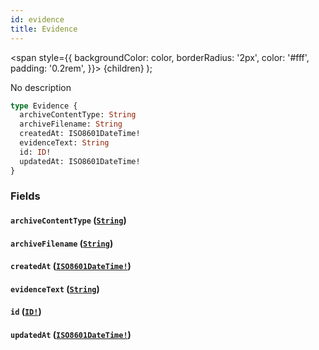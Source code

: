 ```yaml
---
id: evidence
title: Evidence
---
```


<span
style={{
      backgroundColor: color,
      borderRadius: '2px',
      color: '#fff',
      padding: '0.2rem',
    }}>
{children}
</span>
);

No description

```graphql
type Evidence {
  archiveContentType: String
  archiveFilename: String
  createdAt: ISO8601DateTime!
  evidenceText: String
  id: ID!
  updatedAt: ISO8601DateTime!
}
```

### Fields

#### `archiveContentType` ([`String`](/api/graphql/documentation/scalars/string))

#### `archiveFilename` ([`String`](/api/graphql/documentation/scalars/string))

#### `createdAt` ([`ISO8601DateTime!`](/api/graphql/documentation/scalars/iso-8601-date-time))

#### `evidenceText` ([`String`](/api/graphql/documentation/scalars/string))

#### `id` ([`ID!`](/api/graphql/documentation/scalars/id))

#### `updatedAt` ([`ISO8601DateTime!`](/api/graphql/documentation/scalars/iso-8601-date-time))
